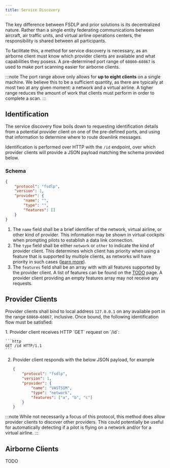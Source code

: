 ```yaml
---
title: Service Discovery
---
```




The key difference between FSDLP and prior solutions is its decentralized nature. Rather than a single entity federating communications between aircraft, air traffic units, and virtual airline operations centers, the responsibility is shared between all participants.

To facilitate this, a method for service discovery is necessary, as an airborne client must know which provider clients are available and what capabilities they posess. A pre-determined port range of `60860—60867` is used to make port scanning easier for airborne clients.

:::note
The port range above only allows for **up to eight clients** on a single machine. We believe this to be a sufficient quantity, as there are typically at most two at any given moment: a network and a virtual airline. A tigher range reduces the amount of work that clients must perform in order to complete a scan.
:::

## Identification

The service discovery flow boils down to requesting identification details from a potential provider client on one of the pre-defined ports, and using that information to determine where to route downlink messages.

Identification is performed over HTTP with the `/id` endpoint, over which provider clients will provide a JSON payload matching the schema provided below.

### Schema

```json """" "[]" {"1":5} {"2":6} {"3":7}
{
    "protocol": "fsdlp",
    "version": 1,
    "provider": {
        "name": "",
        "type": "",
        "features": []
    }
}
```

1. The `name` field shall be a brief identifier of the network, virtual airline, or other kind of provider. This information may be shown in virtual cockpits when prompting pilots to establish a data link connection.
2. The `type` field shall be either `network` or `other` to indicate the kind of provider client. This determines which client has priority when using a feature that is supported by multiple clients, as networks will have priority in such cases ([learn more](/spec)).
3. The `features` field shall be an array with with all features supported by the provider client. A list of features can be found on the [TODO](/spec) page. A provider client providing an empty features array may not receive any requests.


## Provider Clients

Provider clients shall bind to local address `127.0.0.1` on any available port in the range `60860—60867`, inclusive. Once bound, the following identification flow must be satisfied:

<Steps>
1. Provider client receives HTTP `GET` request on `/id`:

    ```http
    GET /id HTTP/1.1
    ```

2. Provider client responds with the below JSON payload, for example

    ```json
    {
        "protocol": "fsdlp",
        "version": 1,
        "provider": {
            "name": "VASTSIM",
            "type": "network",
            "features": ["a", "b", "c"]
        }
    }
    ```
</Steps>

:::note
While not necessarily a focus of this protocol, this method does allow provider clients to discover other providers. This could potentially be useful for automatically detecting if a pilot is flying on a network and/or for a virtual airline.
:::


## Airborne Clients

TODO
